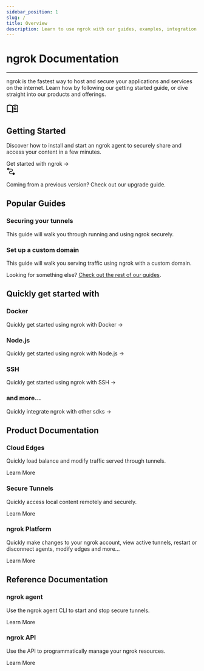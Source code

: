 ```yaml
---
sidebar_position: 1
slug: /
title: Overview
description: Learn to use ngrok with our guides, examples, integration guides, and API references
---
```



# ngrok Documentation
---

ngrok is the fastest way to host and secure your applications and services on the internet. Learn how by following our getting started guide, or dive straight into our products 
and offerings.

<div class="ngrok--cards">
    <Link to={`/docs/getting-started`}>
        <div class="ngrok--card ngrok--card-lg">
            <div class="ngrok--card-heading">
                <svg xmlns="http://www.w3.org/2000/svg" height="32" viewBox="0 96 960 960" width="32"><path d="M560 482v-48q33-14 67.5-21t72.5-7q26 0 51 4t49 10v44q-24-9-48.5-13.5T700 446q-38 0-73 9.5T560 482Zm0 220v-49q33-13.5 67.5-20.25T700 626q26 0 51 4t49 10v44q-24-9-48.5-13.5T700 666q-38 0-73 9t-67 27Zm0-110v-48q33-14 67.5-21t72.5-7q26 0 51 4t49 10v44q-24-9-48.5-13.5T700 556q-38 0-73 9.5T560 592ZM248 756q53.566 0 104.283 12.5T452 806V379q-45-30-97.619-46.5Q301.763 316 248 316q-38 0-74.5 9.5T100 349v434q31-14 70.5-20.5T248 756Zm264 50q50-25 98-37.5T712 756q38 0 78.5 6t69.5 16V349q-34-17-71.822-25-37.823-8-76.178-8-54 0-104.5 16.5T512 379v427Zm-30 90q-51-38-111-58.5T248 817q-36.537 0-71.768 9Q141 835 106 848q-23.1 11-44.55-3Q40 831 40 805V342q0-15 7-27.5T68 295q42-20 87.395-29.5Q200.789 256 248 256q63 0 122.5 17T482 325q51-35 109.5-52T712 256q46.868 0 91.934 9.5Q849 275 891 295q14 7 21.5 19.5T920 342v463q0 27.894-22.5 42.447Q875 862 853 848q-34-14-69.232-22.5Q748.537 817 712 817q-63 0-121 21t-109 58ZM276 567Z"/></svg>
                <h2>Getting Started</h2>
            </div>
            <p>Discover how to install and start an ngrok agent to securely share and access your content in a few minutes.</p>
            <a>Get started with ngrok →</a>
        </div>
    </Link>
    <Link to={`/docs/guides/upgrade-v2-v3`}>
        <div class="ngrok--card ngrok--card-note">
            <svg xmlns="http://www.w3.org/2000/svg" height="24" viewBox="0 96 960 960" width="24"><path d="M766 936q-41 0-71.5-24.5T656 852H443q-66 0-109.5-43.5T290 699q0-66 43.5-109.5T443 546h77q41 0 67-26t26-67q0-41-26-67t-67-26H304q-9 35-39 59.5T194 444q-48 0-81-33t-33-81q0-48 33-81t81-33q41 0 71 24.5t39 59.5h216q66 0 109.5 43.5T673 453q0 66-43.5 109.5T520 606h-77q-41 0-67 26t-26 67q0 41 26 67t67 26h213q9-35 39-59.5t71-24.5q48 0 81 33t33 81q0 48-33 81t-81 33ZM194 384q23 0 38.5-15.5T248 330q0-23-15.5-38.5T194 276q-23 0-38.5 15.5T140 330q0 23 15.5 38.5T194 384Z"/></svg>
            <p>Coming from a previous version? Check out our <a>upgrade guide</a>.</p>
        </div>
    </Link>
</div>

## Popular Guides

<div class="ngrok--cards ngrok--cards-row">
    <Link to={`/docs/guides/securing-your-tunnels`} class="w-50">
        <div class="ngrok--card">
            <div class="ngrok--card-heading">
                <h3>Securing your tunnels</h3>
            </div>
            <p>This guide will walk you through running and using ngrok securely.</p>
        </div>
    </Link>
    <Link to={`guides/how-to-set-up-a-custom-domain`} class="w-50">
        <div class="ngrok--card">
            <div class="ngrok--card-heading">
                <h3>Set up a custom domain</h3>
            </div>
            <p>This guide will walk you serving traffic using ngrok with a custom domain.</p>
        </div>
    </Link>
</div>

Looking for something else? [Check out the rest of our guides](guides).

## Quickly get started with

<div class="ngrok--cards ngrok--cards-row">
    <Link to={`/docs/using-ngrok-with/docker`} class="w-50">
        <div class="ngrok--card">
            <div class="ngrok--card-heading">
                <h3>Docker</h3>
            </div>
            <p>Quickly get started using ngrok with Docker →</p>
        </div>
    </Link>
    <Link to={`/docs/using-ngrok-with/node-js`} class="w-50">
        <div class="ngrok--card">
            <div class="ngrok--card-heading">
                <h3>Node.js</h3>
            </div>
            <p>Quickly get started using ngrok with Node.js →</p>
        </div>
    </Link>
    <Link to={`/docs/using-ngrok-with/ssh`} class="w-50">
        <div class="ngrok--card">
            <div class="ngrok--card-heading">
                <h3>SSH</h3>
            </div>
            <p>Quickly get started using ngrok with SSH →</p>
        </div>
    </Link>
</div>
<div class="ngrok--cards ngrok--cards-row">
    <Link to={`/docs/using-ngrok-with`} class="w-50">
        <div class="ngrok--card ngrok--card-sm">
            <div class="ngrok--card-heading">
                <h3>and more...</h3>
            </div>
            <p>Quickly integrate ngrok with other sdks →</p>
        </div>
    </Link>
</div>

## Product Documentation


<div class="ngrok--cards ngrok--cards-row">
    <Link to={`/docs/cloud-edge`} class="w-50">
        <div class="ngrok--card">
            <div class="ngrok--card-heading">
                <h3>Cloud Edges</h3>
            </div>
            <p>Quickly load balance and modify traffic served through tunnels.</p>
            <a>Learn More</a>
        </div>
    </Link>
    <Link to={`/docs/secure-tunnels`} class="w-50">
        <div class="ngrok--card">
            <div class="ngrok--card-heading">
                <h3>Secure Tunnels</h3>
            </div>
            <p>Quickly access local content remotely and securely.</p>
            <a>Learn More</a>
        </div>
    </Link>
</div>

<div class="ngrok--cards ngrok--cards-row">
    <Link to={`/docs/platform/dashboard`} class="w-50">
        <div class="ngrok--card">
            <div class="ngrok--card-heading">
                <h3>ngrok Platform</h3>
            </div>
            <p>Quickly make changes to your ngrok account, view active tunnels, restart or disconnect agents, modify edges and more...</p>
            <a>Learn More</a>
        </div>
    </Link>
</div>

## Reference Documentation

<div class="ngrok--cards ngrok--cards-row">
    <Link to={`/docs/ngrok-agent`} class="w-50">
        <div class="ngrok--card">
            <div class="ngrok--card-heading">
                <h3>ngrok agent</h3>
            </div>
            <p>Use the ngrok agent CLI to start and stop secure tunnels.</p>
            <a>Learn More</a>
        </div>
    </Link>
    <Link to={`/docs/api`} class="w-50">
        <div class="ngrok--card">
            <div class="ngrok--card-heading">
                <h3>ngrok API</h3>
            </div>
            <p>Use the API to programmatically manage your ngrok resources.</p>
            <a>Learn More</a>
        </div>
    </Link>
</div>